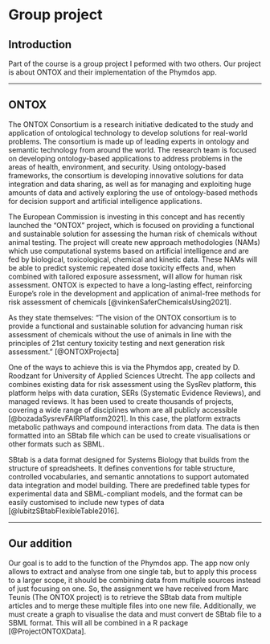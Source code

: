 # Group project 
## Introduction {-}

Part of the course is a group project I peformed with two others. Our project is about ONTOX and their implementation of the Phymdos app.

----

## ONTOX {-}

The ONTOX Consortium is a research initiative dedicated to the study and application of ontological technology to develop solutions for real-world problems. The consortium is made up of leading experts in ontology and semantic technology from around the world. The research team is focused on developing ontology-based applications to address problems in the areas of health, environment, and security. Using ontology-based frameworks, the consortium is developing innovative solutions for data integration and data sharing, as well as for managing and exploiting huge amounts of data and actively exploring the use of ontology-based methods for decision support and artificial intelligence applications. 

The European Commission is investing in this concept and has recently launched the "ONTOX" project, which is focused on providing a functional and sustainable solution for assessing the human risk of chemicals without animal testing. The project will create new approach methodologies (NAMs) which use computational systems based on artificial intelligence and are fed by biological, toxicological, chemical and kinetic data. These NAMs will be able to predict systemic repeated dose toxicity effects and, when combined with tailored exposure assessment, will allow for human risk assessment. ONTOX is expected to have a long-lasting effect, reinforcing Europe's role in the development and application of animal-free methods for risk assessment of chemicals [@vinkenSaferChemicalsUsing2021].

As they state themselves: “The vision of the ONTOX consortium is to provide a functional and sustainable solution for advancing human risk assessment of chemicals without the use of animals in line with the principles of 21st century toxicity testing and next generation risk assessment.” [@ONTOXProjecta]

One of the ways to achieve this is via the Phymdos app, created by D. Roodzant for University of Applied Sciences Utrecht. The app collects and combines existing data for risk assessment using the SysRev platform, this platform helps with data curation, SERs (Systematic Evidence Reviews), and managed reviews. It has been used to create thousands of projects, covering a wide range of disciplines whom are all publicly accessible [@bozadaSysrevFAIRPlatform2021]. In this case, the platform extracts metabolic pathways and compound interactions from data. The data is then formatted into an SBtab file which can be used to create visualisations or other formats such as SBML.

SBtab is a data format designed for Systems Biology that builds from the structure of spreadsheets. It defines conventions for table structure, controlled vocabularies, and semantic annotations to support automated data integration and model building. There are predefined table types for experimental data and SBML-compliant models, and the format can be easily customised to include new types of data [@lubitzSBtabFlexibleTable2016].

----

## Our addition {-}

Our goal is to add to the function of the Phymdos app. The app now only allows to extract and analyse from one single tab, but to apply this process to a larger scope, it should be combining data from multiple sources instead of just focusing on one. So, the assignment we have received from Marc Teunis (The ONTOX project) is to retrieve the SBtab data from multiple articles and to merge these multiple files into one new file. Additionally, we must create a graph to visualise the data and must convert de SBtab file to a SBML format. This will all be combined in a R package [@ProjectONTOXData].

